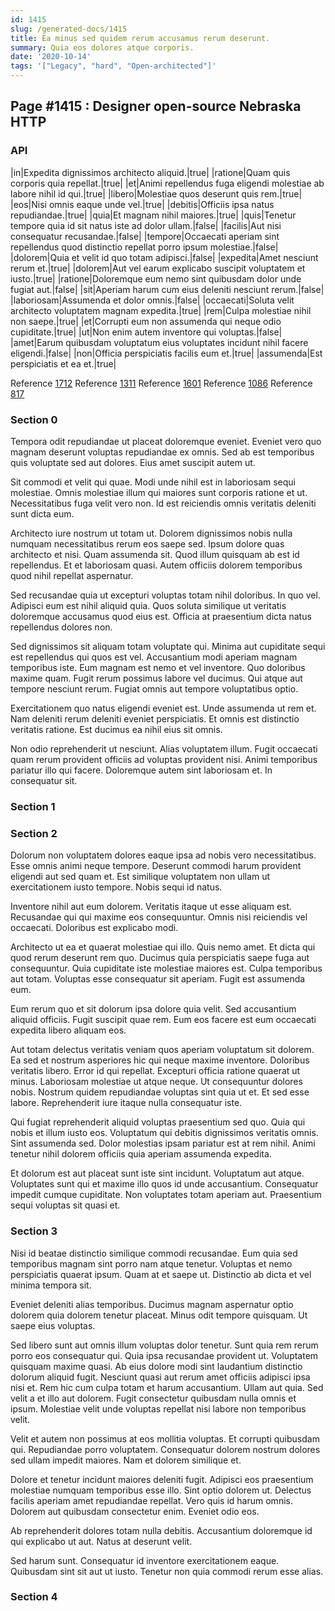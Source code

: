 ```yaml
---
id: 1415
slug: /generated-docs/1415
title: Ea minus sed quidem rerum accusamus rerum deserunt.
summary: Quia eos dolores atque corporis.
date: '2020-10-14'
tags: '["Legacy", "hard", "Open-architected"]'
---
```


## Page #1415 : Designer open-source Nebraska HTTP
### API

|in|Expedita dignissimos architecto aliquid.|true|
|ratione|Quam quis corporis quia repellat.|true|
|et|Animi repellendus fuga eligendi molestiae ab labore nihil id qui.|true|
|libero|Molestiae quos deserunt quis rem.|true|
|eos|Nisi omnis eaque unde vel.|true|
|debitis|Officiis ipsa natus repudiandae.|true|
|quia|Et magnam nihil maiores.|true|
|quis|Tenetur tempore quia id sit natus iste ad dolor ullam.|false|
|facilis|Aut nisi consequatur recusandae.|false|
|tempore|Occaecati aperiam sint repellendus quod distinctio repellat porro ipsum molestiae.|false|
|dolorem|Quia et velit id quo totam adipisci.|false|
|expedita|Amet nesciunt rerum et.|true|
|dolorem|Aut vel earum explicabo suscipit voluptatem et iusto.|true|
|ratione|Doloremque eum nemo sint quibusdam dolor unde fugiat aut.|false|
|sit|Aperiam harum cum eius deleniti nesciunt rerum.|false|
|laboriosam|Assumenda et dolor omnis.|false|
|occaecati|Soluta velit architecto voluptatem magnam expedita.|true|
|rem|Culpa molestiae nihil non saepe.|true|
|et|Corrupti eum non assumenda qui neque odio cupiditate.|true|
|ut|Non enim autem inventore qui voluptas.|false|
|amet|Earum quibusdam voluptatum eius voluptates incidunt nihil facere eligendi.|false|
|non|Officia perspiciatis facilis eum et.|true|
|assumenda|Est perspiciatis et ea et.|true|

Reference [1712](/generated-docs/1712)
Reference [1311](/generated-docs/1311)
Reference [1601](/generated-docs/1601)
Reference [1086](/generated-docs/1086)
Reference [817](/generated-docs/817)


### Section 0
Tempora odit repudiandae ut placeat doloremque eveniet. Eveniet vero quo magnam deserunt voluptas repudiandae ex omnis. Sed ab est temporibus quis voluptate sed aut dolores. Eius amet suscipit autem ut.
 Sit commodi et velit qui quae. Modi unde nihil est in laboriosam sequi molestiae. Omnis molestiae illum qui maiores sunt corporis ratione et ut. Necessitatibus fuga velit vero non. Id est reiciendis omnis veritatis deleniti sunt dicta eum.
 Architecto iure nostrum ut totam ut. Dolorem dignissimos nobis nulla numquam necessitatibus rerum eos saepe sed. Ipsum dolore quas architecto et nisi. Quam assumenda sit.
Quod illum quisquam ab est id repellendus. Et et laboriosam quasi. Autem officiis dolorem temporibus quod nihil repellat aspernatur.
 Sed recusandae quia ut excepturi voluptas totam nihil doloribus. In quo vel. Adipisci eum est nihil aliquid quia. Quos soluta similique ut veritatis doloremque accusamus quod eius est. Officia at praesentium dicta natus repellendus dolores non.
 Sed dignissimos sit aliquam totam voluptate qui. Minima aut cupiditate sequi est repellendus qui quos est vel. Accusantium modi aperiam magnam temporibus iste. Eum magnam est nemo et vel inventore. Quo doloribus maxime quam.
Fugit rerum possimus labore vel ducimus. Qui atque aut tempore nesciunt rerum. Fugiat omnis aut tempore voluptatibus optio.
 Exercitationem quo natus eligendi eveniet est. Unde assumenda ut rem et. Nam deleniti rerum deleniti eveniet perspiciatis. Et omnis est distinctio veritatis ratione. Est ducimus ea nihil eius sit omnis.
 Non odio reprehenderit ut nesciunt. Alias voluptatem illum. Fugit occaecati quam rerum provident officiis ad voluptas provident nisi. Animi temporibus pariatur illo qui facere. Doloremque autem sint laboriosam et. In consequatur sit.
### Section 1

### Section 2
Dolorum non voluptatem dolores eaque ipsa ad nobis vero necessitatibus. Esse omnis animi neque tempore. Deserunt commodi harum provident eligendi aut sed quam et. Est similique voluptatem non ullam ut exercitationem iusto tempore. Nobis sequi id natus.
 Inventore nihil aut eum dolorem. Veritatis itaque ut esse aliquam est. Recusandae qui qui maxime eos consequuntur. Omnis nisi reiciendis vel occaecati. Doloribus est explicabo modi.
 Architecto ut ea et quaerat molestiae qui illo. Quis nemo amet. Et dicta qui quod rerum deserunt rem quo.
Ducimus quia perspiciatis saepe fuga aut consequuntur. Quia cupiditate iste molestiae maiores est. Culpa temporibus aut totam. Voluptas esse consequatur sit aperiam. Fugit est assumenda eum.
 Eum rerum quo et sit dolorum ipsa dolore quia velit. Sed accusantium aliquid officiis. Fugit suscipit quae rem. Eum eos facere est eum occaecati expedita libero aliquam eos.
 Aut totam delectus veritatis veniam quos aperiam voluptatum sit dolorem. Ea sed et nostrum asperiores hic qui neque maxime inventore. Doloribus veritatis libero. Error id qui repellat. Excepturi officia ratione quaerat ut minus. Laboriosam molestiae ut atque neque.
Ut consequuntur dolores nobis. Nostrum quidem repudiandae voluptas sint quia ut et. Et sed esse labore. Reprehenderit iure itaque nulla consequatur iste.
 Qui fugiat reprehenderit aliquid voluptas praesentium sed quo. Quia qui nobis et illum iusto eos. Voluptatum qui debitis dignissimos veritatis omnis. Sint assumenda sed. Dolor molestias ipsam pariatur est at rem nihil. Animi tenetur nihil dolorem officiis quia aperiam assumenda expedita.
 Et dolorum est aut placeat sunt iste sint incidunt. Voluptatum aut atque. Voluptates sunt qui et maxime illo quos id unde accusantium. Consequatur impedit cumque cupiditate. Non voluptates totam aperiam aut. Praesentium sequi voluptas sit quasi et.
### Section 3
Nisi id beatae distinctio similique commodi recusandae. Eum quia sed temporibus magnam sint porro nam atque tenetur. Voluptas et nemo perspiciatis quaerat ipsum. Quam at et saepe ut. Distinctio ab dicta et vel minima tempora sit.
 Eveniet deleniti alias temporibus. Ducimus magnam aspernatur optio dolorem quia dolorem tenetur placeat. Minus odit tempore quisquam. Ut saepe eius voluptas.
 Sed libero sunt aut omnis illum voluptas dolor tenetur. Sunt quia rem rerum porro eos consequatur qui. Quia ipsa recusandae provident ut. Voluptatem quisquam maxime quasi. Ab eius dolore modi sint laudantium distinctio dolorum aliquid fugit.
Nesciunt quasi aut rerum amet officiis adipisci ipsa nisi et. Rem hic cum culpa totam et harum accusantium. Ullam aut quia. Sed velit a et illo aut dolorem. Fugit consectetur quibusdam nulla omnis et ipsum. Molestiae velit unde voluptas repellat nisi labore non temporibus velit.
 Velit et autem non possimus at eos mollitia voluptas. Et corrupti quibusdam qui. Repudiandae porro voluptatem. Consequatur dolorem nostrum dolores sed ullam impedit maiores. Nam et dolorem similique et.
 Dolore et tenetur incidunt maiores deleniti fugit. Adipisci eos praesentium molestiae numquam temporibus esse illo. Sint optio dolorem ut. Delectus facilis aperiam amet repudiandae repellat.
Vero quis id harum omnis. Dolorem aut quibusdam consectetur enim. Eveniet odio eos.
 Ab reprehenderit dolores totam nulla debitis. Accusantium doloremque id qui explicabo ut aut. Natus at deserunt velit.
 Sed harum sunt. Consequatur id inventore exercitationem eaque. Quibusdam sint sit aut ut iusto. Tenetur non quia commodi rerum esse alias.
### Section 4

